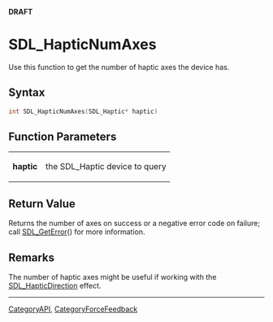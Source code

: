 <span color="red">'''DRAFT'''</span>

= SDL_HapticNumAxes =
Use this function to get the number of haptic axes the device has.


== Syntax ==
<syntaxhighlight lang='c++'>
int SDL_HapticNumAxes(SDL_Haptic* haptic)
</syntaxhighlight>

== Function Parameters ==
{|
|'''haptic'''
|the SDL_Haptic device to query
|}

== Return Value ==
Returns the number of axes on success or a negative error code on failure; call [[SDL_GetError]]() for more information.

== Remarks ==
The number of haptic axes might be useful if working with the [[SDL_HapticDirection]] effect.

----
[[CategoryAPI]], [[CategoryForceFeedback]]
